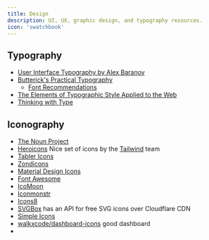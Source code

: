 ```yaml
---
title: Design
description: UI, UX, graphic design, and typography resources.
icon: 'swatchbook'
---
```



## Typography

- [User Interface Typography by Alex Baranov](https://imperavi.com/books/ui-typography/)
- [Butterick's Practical Typography](https://practicaltypography.com/)
  - [Font Recommendations](https://practicaltypography.com/font-recommendations.html)
- [The Elements of Typographic Style Applied to the Web](http://webtypography.net/toc/)
- [Thinking with Type](https://www.thinkingwithtype.com/)

## Iconography

- [The Noun Project](https://thenounproject.com/)
- [Heroicons](https://heroicons.com/) Nice set of icons by the [Tailwind](https://tailwindcss.com) team
- [Tabler Icons](https://tablericons.com/)
- [Zondicons](http://www.zondicons.com/)
- [Material Design Icons](https://material.io/resources/icons/)
- [Font Awesome](https://fontawesome.com/)
- [IcoMoon](https://icomoon.io/)
- [Iconmonstr](https://iconmonstr.com/)
- [Icons8](https://icons8.com/)
- [SVGBox](https://svgbox.net/iconsets/) has an API for free SVG icons over Cloudflare CDN
- [Simple Icons](https://simpleicons.org/)
- [walkxcode/dashboard-icons](https://github.com/walkxcode/Dashboard-Icons) good dashboard 
- 